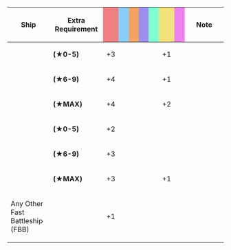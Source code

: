 {|class="wikitable" style="width:100%; text-align: center; vertical-align: middle;"
|-
! style="width: 20%;" | Ship
! style="width: 25%;" | Extra Requirement
! style="width: 5%; background-color: lightcoral;" | {{Firepower}}
! style="width: 5%; background-color: lightskyblue;" | {{Torpedo}}
! style="width: 5%; background-color: sandybrown;" | {{AA}}
! style="width: 5%; background-color: #9C8FEE;" | {{ASW}}
! style="width: 5%; background-color: #7fffd4;" | {{LOS}}
! style="width: 5%; background-color: #F2E279;" | {{Armor}}
! style="width: 5%; background-color: violet;" | {{Evasion}}
! style="width: 20%;" | Note
|-
! rowspan="3"|{{ShipLink|South Dakota|text=South Dakota-class}}<br/>{{ShipLink|Washington|text=North Carolina-class}}
| style="text-align:left;" | '''(★0-5)'''
| +3 || || || || || +1 ||
| style="text-align:left;" | 
|-
| style="text-align:left;" | '''(★6-9)'''
| +4 || || || || || +1 || 
| style="text-align:left;" | 
|-
| style="text-align:left;" | '''(★MAX)'''
| +4 || || || || || +2 || 
| style="text-align:left;" | 
|-
! rowspan="3"|{{ShipLink|Colorado|text=Colorado-class}}<br/>{{ShipLink|Iowa|text=Iowa-class}}
| style="text-align:left;" | '''(★0-5)'''
| +2 || || || || || ||
| style="text-align:left;" | 
|-
| style="text-align:left;" | '''(★6-9)'''
| +3 || || || || || || 
| style="text-align:left;" | 
|-
| style="text-align:left;" | '''(★MAX)'''
| +3 || || || || || +1 || 
| style="text-align:left;" | 
|-
! Any Other Fast Battleship (FBB)
| style="text-align:left;" | 
| +1 || || || || || ||
| style="text-align:left;" | 
|}